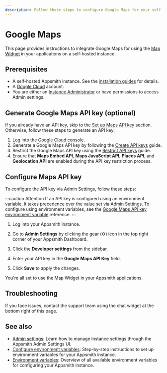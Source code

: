 ```yaml
---
description: Follow these steps to configure Google Maps for your self-hosted Appsmith instance.
---
```



# Google Maps

This page provides instructions to integrate Google Maps for using the [Map Widget](/reference/widgets/maps) in your applications on a self-hosted instance.

## Prerequisites

- A self-hosted Appsmith instance. See the [installation guides](/getting-started/setup/installation-guides) for details.
- A [Google Cloud](https://console.cloud.google.com/) account.
- You are either an [Instance Administrator](/advanced-concepts/granular-access-control/reference/default-roles#instance-administrator-role) or have permissions to access Admin settings.

## Generate Google Maps API key (optional)

If you already have an API key, skip to the [Set up Maps API key](#set-up-maps-api-key) section. Otherwise, follow these steps to generate an API key:

1. Log into the [Google Cloud console](https://console.cloud.google.com/).
2. Generate a Google Maps API key by following the [Create API keys](https://developers.google.com/maps/documentation/javascript/get-api-key#create-api-keys) guide.
3. Restrict the Google Maps API key using the [Restrict API keys](https://developers.google.com/maps/documentation/javascript/get-api-key#restrict_key) guide.
4. Ensure that **Maps Embed API**, **Maps JavaScript API**, **Places API**, and **Geolocation API** are enabled during the API key restriction process.

## Configure Maps API key

To configure the API key via Admin Settings, follow these steps:

:::caution Attention
If an API key is configured using an environment variable, it takes precedence over the value set via Admin Settings. To configure using environment variables, see the [Google Maps API key environment variable](/getting-started/setup/environment-variables#appsmith_google_maps_api_key) reference.
:::

1. Log into your Appsmith instance.
2. Go to **Admin Settings** by clicking the gear (⚙️) icon in the top right corner of your Appsmith Dashboard.
3. Click the **Developer settings** from the sidebar.

    <ZoomImage
        src="/img/admin-settings-configure-google-maps-api-key.png"
        alt="Google Maps API Key."
        caption="Add your Google Maps API Key"
    />

4. Enter your API key in the **Google Maps API Key** field.
5. Click **Save** to apply the changes.

You're all set to use the Map Widget in your Appsmith applications.

## Troubleshooting

If you face issues, contact the support team using the chat widget at the bottom right of this page.

## See also

- [Admin settings](/getting-started/setup/instance-configuration/admin-settings): Learn how to manage instance settings through the Appsmith Admin Settings UI.
- [Configure environment variables](/getting-started/setup/instance-configuration/configure-using-environment-variables): Step-by-step instructions to set up environment variables for your Appsmith instance.
- [Environment variables](/getting-started/setup/environment-variables): Overview of all available environment variables for configuring your Appsmith instance.